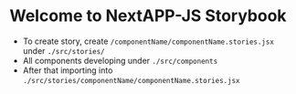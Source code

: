 <Meta title="Example/Introduction" />

# Welcome to NextAPP-JS Storybook

- To create story, create `/componentName/componentName.stories.jsx` under `./src/stories/`
- All components developing under `./src/components`
- After that importing into `./src/stories/componentName/componentName.stories.jsx`
